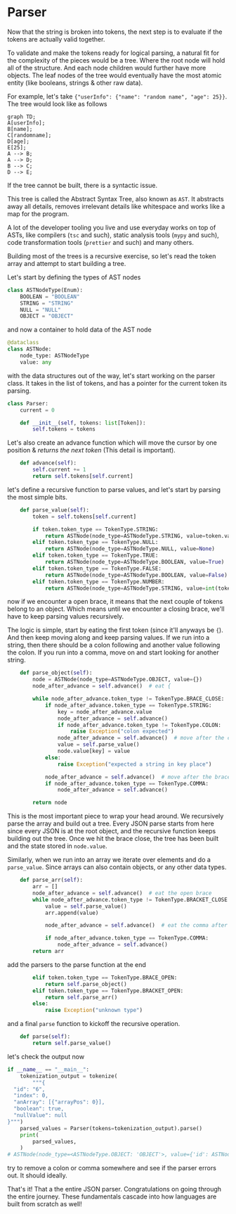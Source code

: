 # Parser

Now that the string is broken into tokens, the next step is to evaluate if the tokens are actually valid together.

To validate and make the tokens ready for logical parsing, a natural fit for the complexity of the pieces would be a tree. Where the root node will hold all of the structure. And each node children would further have more objects. The leaf nodes of the tree would eventually have the most atomic entity (like booleans, strings & other raw data).

For example, let's take `{"userInfo": {"name": "random name", "age": 25}}`. The tree would look like as follows

```mermaid
graph TD;
A[userInfo];
B[name];
C[randomname];
D[age];
E[25];
A --> B;
A --> D;
B --> C;
D --> E;
```

If the tree cannot be built, there is a syntactic issue.

This tree is called the Abstract Syntax Tree, also known as `AST`. It abstracts away all details, removes irrelevant details like whitespace and works like a map for the program.

A lot of the developer tooling you live and use everyday works on top of ASTs, like compilers (`tsc` and such), static analysis tools (`mypy` and such), code transformation tools (`prettier` and such) and many others.

Building most of the trees is a recursive exercise, so let's read the token array and attempt to start building a tree. 

Let's start by defining the types of AST nodes

```python
class ASTNodeType(Enum):
    BOOLEAN = "BOOLEAN"
    STRING = "STRING"
    NULL = "NULL"
    OBJECT = "OBJECT"
```

and now a container to hold data of the AST node

```python
@dataclass
class ASTNode:
    node_type: ASTNodeType
    value: any
```

with the data structures out of the way, let's start working on the parser class. It takes in the list of tokens, and has a pointer for the current token its parsing.

```python
class Parser:
    current = 0

    def __init__(self, tokens: list[Token]):
        self.tokens = tokens
```

Let's also create an advance function which will move the cursor by one position & _returns the next token_ (This detail is important). 

```python
    def advance(self):
        self.current += 1
        return self.tokens[self.current]
```

let's define a recursive function to parse values, and let's start by parsing the most simple bits.

```python
    def parse_value(self):
        token = self.tokens[self.current]

        if token.token_type == TokenType.STRING:
            return ASTNode(node_type=ASTNodeType.STRING, value=token.value)
        elif token.token_type == TokenType.NULL:
            return ASTNode(node_type=ASTNodeType.NULL, value=None)
        elif token.token_type == TokenType.TRUE:
            return ASTNode(node_type=ASTNodeType.BOOLEAN, value=True)
        elif token.token_type == TokenType.FALSE:
            return ASTNode(node_type=ASTNodeType.BOOLEAN, value=False)
        elif token.token_type == TokenType.NUMBER:
            return ASTNode(node_type=ASTNodeType.STRING, value=int(token.value))
```

now if we encounter a open brace, it means that the next couple of tokens belong to an object. Which means until we encounter a closing brace, we'll have to keep parsing values recursively.

The logic is simple, start by eating the first token (since it'll anyways be `{`). And then keep moving along and keep parsing values. If we run into a string, then there should be a colon following and another value following the colon. If you run into a comma, move on and start looking for another string.

```python
    def parse_object(self):
        node = ASTNode(node_type=ASTNodeType.OBJECT, value={})
        node_after_advance = self.advance()  # eat {

        while node_after_advance.token_type != TokenType.BRACE_CLOSE:
            if node_after_advance.token_type == TokenType.STRING:
                key = node_after_advance.value
                node_after_advance = self.advance()
                if node_after_advance.token_type != TokenType.COLON:
                    raise Exception("colon expected")
                node_after_advance = self.advance()  # move after the colon
                value = self.parse_value()
                node.value[key] = value
            else:
                raise Exception("expected a string in key place")

            node_after_advance = self.advance()  # move after the brace close
            if node_after_advance.token_type == TokenType.COMMA:
                node_after_advance = self.advance()

        return node
```

This is the most important piece to wrap your head around. We recursively parse the array and build out a tree. Every JSON parse starts from here since every JSON is at the root object, and the recursive function keeps building out the tree. Once we hit the brace close, the tree has been built and the state stored in `node.value`.

Similarly, when we run into an array we iterate over elements and do a `parse_value`. Since arrays can also contain objects, or any other data types.

```python
    def parse_arr(self):
        arr = []
        node_after_advance = self.advance()  # eat the open brace
        while node_after_advance.token_type != TokenType.BRACKET_CLOSE:
            value = self.parse_value()
            arr.append(value)

            node_after_advance = self.advance()  # eat the comma after the value

            if node_after_advance.token_type == TokenType.COMMA:
                node_after_advance = self.advance()
        return arr
```

add the parsers to the parse function at the end

```python
        elif token.token_type == TokenType.BRACE_OPEN:
            return self.parse_object()
        elif token.token_type == TokenType.BRACKET_OPEN:
            return self.parse_arr()
        else:
            raise Exception("unknown type")
```

and a final `parse` function to kickoff the recursive operation.

```python
    def parse(self):
        return self.parse_value()
```

let's check the output now

```python
if __name__ == "__main__":
    tokenization_output = tokenize(
        """{
  "id": "6",
  "index": 0,
  "anArray": [{"arrayPos": 0}],
  "boolean": true,
  "nullValue": null
}""")
    parsed_values = Parser(tokens=tokenization_output).parse()
    print(
        parsed_values,
    )
# ASTNode(node_type=<ASTNodeType.OBJECT: 'OBJECT'>, value={'id': ASTNode(node_type=<ASTNodeType.STRING: 'STRING'>, value='6'), 'index': ASTNode(node_type=<ASTNodeType.STRING: 'STRING'>, value=0), 'anArray': [ASTNode(node_type=<ASTNodeType.OBJECT: 'OBJECT'>, value={'arrayPos': ASTNode(node_type=<ASTNodeType.STRING: 'STRING'>, value=0)})], 'boolean': ASTNode(node_type=<ASTNodeType.BOOLEAN: 'BOOLEAN'>, value=True), 'nullValue': ASTNode(node_type=<ASTNodeType.NULL: 'NULL'>, value=None)})
```

try to remove a colon or comma somewhere and see if the parser errors out. It should ideally.

That's it! That a the entire JSON parser. Congratulations on going through the entire journey. These fundamentals cascade into how languages are built from scratch as well!